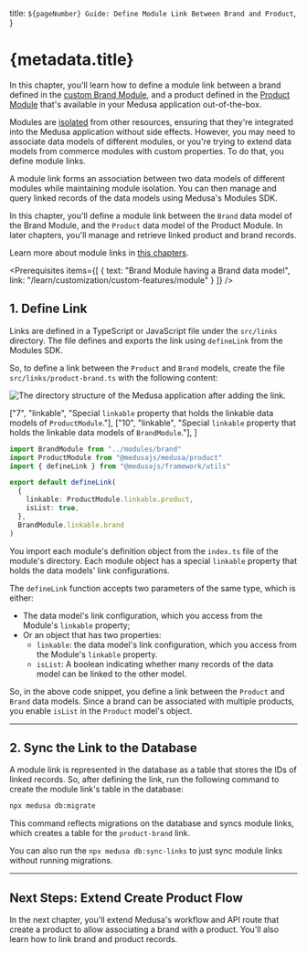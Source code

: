 
  title: `${pageNumber} Guide: Define Module Link Between Brand and Product`,
}

# {metadata.title}

In this chapter, you'll learn how to define a module link between a brand defined in the [custom Brand Module](../../custom-features/module/page.mdx), and a product defined in the [Product Module](!resources!/commerce-modules/product) that's available in your Medusa application out-of-the-box.

Modules are [isolated](../../../advanced-development/modules/isolation/page.mdx) from other resources, ensuring that they're integrated into the Medusa application without side effects. However, you may need to associate data models of different modules, or you're trying to extend data models from commerce modules with custom properties. To do that, you define module links.

A module link forms an association between two data models of different modules while maintaining module isolation. You can then manage and query linked records of the data models using Medusa's Modules SDK.

In this chapter, you'll define a module link between the `Brand` data model of the Brand Module, and the `Product` data model of the Product Module. In later chapters, you'll manage and retrieve linked product and brand records.

<Note>

Learn more about module links in [this chapters](../../../advanced-development/module-links/page.mdx).

</Note>

<Prerequisites
  items={[
    {
      text: "Brand Module having a Brand data model",
      link: "/learn/customization/custom-features/module"
    }
  ]}
/>

## 1. Define Link

Links are defined in a TypeScript or JavaScript file under the `src/links` directory. The file defines and exports the link using `defineLink` from the Modules SDK.

So, to define a link between the `Product` and `Brand` models, create the file `src/links/product-brand.ts` with the following content:

![The directory structure of the Medusa application after adding the link.](https://res.cloudinary.com/dza7lstvk/image/upload/v1733329897/Medusa%20Book/brands-link-dir-overview_t1rhlp.jpg)

  ["7", "linkable", "Special `linkable` property that holds the linkable data models of `ProductModule`."],
  ["10", "linkable", "Special `linkable` property that holds the linkable data models of `BrandModule`."],
]

```ts title="src/links/product-brand.ts" highlights={highlights}
import BrandModule from "../modules/brand"
import ProductModule from "@medusajs/medusa/product"
import { defineLink } from "@medusajs/framework/utils"

export default defineLink(
  {
    linkable: ProductModule.linkable.product,
    isList: true,
  },
  BrandModule.linkable.brand
)
```

You import each module's definition object from the `index.ts` file of the module's directory. Each module object has a special `linkable` property that holds the data models' link configurations.

The `defineLink` function accepts two parameters of the same type, which is either:

- The data model's link configuration, which you access from the Module's `linkable` property;
- Or an object that has two properties:
    - `linkable`: the data model's link configuration, which you access from the Module's `linkable` property.
    - `isList`: A boolean indicating whether many records of the data model can be linked to the other model.

So, in the above code snippet, you define a link between the `Product` and `Brand` data models. Since a brand can be associated with multiple products, you enable `isList` in the `Product` model's object.

---

## 2. Sync the Link to the Database

A module link is represented in the database as a table that stores the IDs of linked records. So, after defining the link, run the following command to create the module link's table in the database:

```bash
npx medusa db:migrate
```

This command reflects migrations on the database and syncs module links, which creates a table for the `product-brand` link.

<Note title="Tip">

You can also run the `npx medusa db:sync-links` to just sync module links without running migrations.

</Note>

---

## Next Steps: Extend Create Product Flow

In the next chapter, you'll extend Medusa's workflow and API route that create a product to allow associating a brand with a product. You'll also learn how to link brand and product records.
